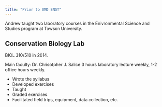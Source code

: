 ---
title: "Prior to UMD ENST"
---

Andrew taught two laboratory courses in the Enivronmental Science and Studies program at Towson University.

## Conservation Biology Lab

BIOL 310/510 in 2014.

Main faculty: Dr. Chrisotpher J. Salice
3 hours laboratory lecture weekly, 1-2 office hours weekly.

* Wrote the syllabus
* Developed exercises
* Taught
* Graded exercises
* Facilitated field trips, equipment, data collection, etc.